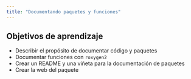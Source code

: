```yaml
---
title: "Documentando paquetes y funciones"
---
```


## Objetivos de aprendizaje

- Describir el propósito de documentar código y paquetes
- Documentar funciones con `roxygen2`
- Crear un README y una viñeta para la documentación de paquetes
- Crear la web del paquete
